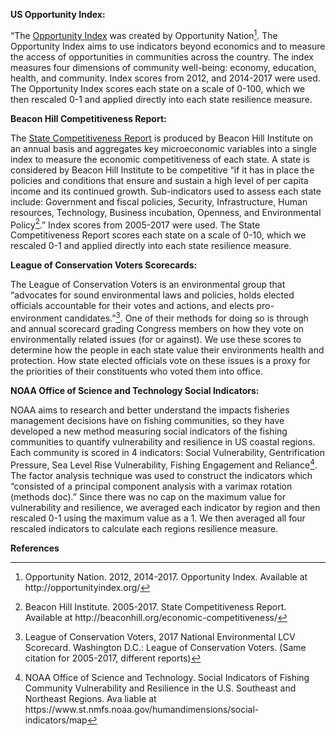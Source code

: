**US Opportunity Index:**

“The [Opportunity Index](http://opportunityindex.org/) was created by Opportunity Nation^[Opportunity Nation. 2012, 2014-2017. Opportunity Index. Available at http://opportunityindex.org/]. The Opportunity Index aims to use indicators beyond economics and to measure the access of opportunities in communities across the country. The index measures four dimensions of community well-being: economy, education, health, and community. Index scores from 2012, and 2014-2017 were used. The Opportunity Index scores each state on a scale of 0-100, which we then rescaled 0-1 and applied directly into each state resilience measure.

**Beacon Hill Competitiveness Report:**

The [State Competitiveness Report](http://beaconhill.org/economic-competitiveness/) is produced by Beacon Hill Institute on an annual basis and aggregates key microeconomic variables into a single index to measure the economic competitiveness of each state. A state is considered by Beacon Hill Institute to be competitive “if it has in place the policies and conditions that ensure and sustain a high level of per capita income and its continued growth. Sub-indicators used to assess each state include: Government and fiscal policies, Security, Infrastructure, Human resources, Technology, Business incubation, Openness, and Environmental Policy^[Beacon Hill Institute. 2005-2017. State Competitiveness Report. Available at http://beaconhill.org/economic-competitiveness/].”  Index scores from 2005-2017 were used. The State Competitiveness Report scores each state on a scale of 0-10, which we rescaled 0-1 and applied directly into each state resilience measure.

**League of Conservation Voters Scorecards:**

The League of Conservation Voters is an environmental group that "advocates for sound environmental laws and policies, holds elected officials accountable for their votes and actions, and elects pro-environment candidates.”^[League of Conservation Voters, 2017 National Environmental LCV Scorecard. Washington D.C.: League of Conservation Voters. (Same citation for 2005-2017, different reports)]. One of their methods for doing so is through and annual scorecard grading Congress members on how they vote on environmentally related issues (for or against). We use these scores to determine how the people in each state value their environments health and protection. How state elected officials vote on these issues is a proxy for the priorities of their constituents who voted them into office.

**NOAA Office of Science and Technology Social Indicators:**

NOAA aims to research and better understand the impacts fisheries management decisions have on fishing communities, so they have developed a new method measuring social indicators of the fishing communities to quantify vulnerability and resilience in US coastal regions. Each community is scored in 4 indicators: Social Vulnerability, Gentrification Pressure, Sea Level Rise Vulnerability, Fishing Engagement and Reliance^[NOAA Office of Science and Technology. Social Indicators of Fishing Community Vulnerability and Resilience in the U.S. Southeast and Northeast Regions. Ava liable at https://www.st.nmfs.noaa.gov/humandimensions/social-indicators/map]. The factor analysis technique was used to construct the indicators which “consisted of a principal component analysis with a varimax rotation (methods doc).” Since there was no cap on the maximum value for vulnerability and resilience, we averaged each indicator by region and then rescaled 0-1 using the maximum value as a 1. We then averaged all four rescaled indicators to calculate each regions resilience measure.

**References**










